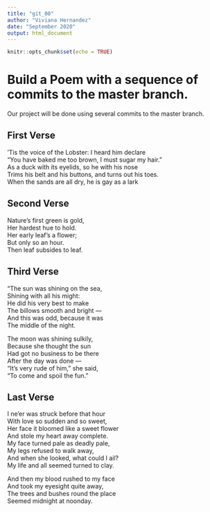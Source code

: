 ```yaml
---
title: "git_00"
author: "Viviana Hernandez"
date: "September 2020"
output: html_document
---
```


```r
knitr::opts_chunk$set(echo = TRUE)
```
# Build a Poem with a sequence of commits to the master branch.
Our project will be done using several commits to the master branch.
<!-- Do not modify or change any text in "!--" bracketed areas such as this --- these are instructions to
you, if you change any of this the git program will notice it and compromise your git merging strategy !-->

## First Verse 
<!--Put the first five lines of a poem by Lewis Carrol in this section!-->

'Tis the voice of the Lobster: I heard him declare  
"You have baked me too brown, I must sugar my hair."  
As a duck with its eyelids, so he with his nose  
Trims his belt and his buttons, and turns out his toes.  
When the sands are all dry, he is gay as a lark  


## Second Verse
<!--Put the first five lines of a poem by Robert Frost here!-->

Nature's first green is gold,  
Her hardest hue to hold.  
Her early leaf's a flower;   
But only so an hour.  
Then leaf subsides to leaf.   

## Third Verse
<!--Put the first two verses of The Walrus and the Carpenter here!-->

"The sun was shining on the sea,  
      Shining with all his might:  
He did his very best to make  
      The billows smooth and bright —  
And this was odd, because it was  
      The middle of the night.  
  
The moon was shining sulkily,  
      Because she thought the sun  
Had got no business to be there  
      After the day was done —  
"It's very rude of him," she said,  
      "To come and spoil the fun."  

## Last Verse
<!--Put a short poem of your choice 8-20 lines,here!-->

I ne’er was struck before that hour  
   With love so sudden and so sweet,  
Her face it bloomed like a sweet flower  
   And stole my heart away complete.  
My face turned pale as deadly pale,  
   My legs refused to walk away,  
And when she looked, what could I ail?  
   My life and all seemed turned to clay.  
  
And then my blood rushed to my face  
   And took my eyesight quite away,  
The trees and bushes round the place  
   Seemed midnight at noonday.  
